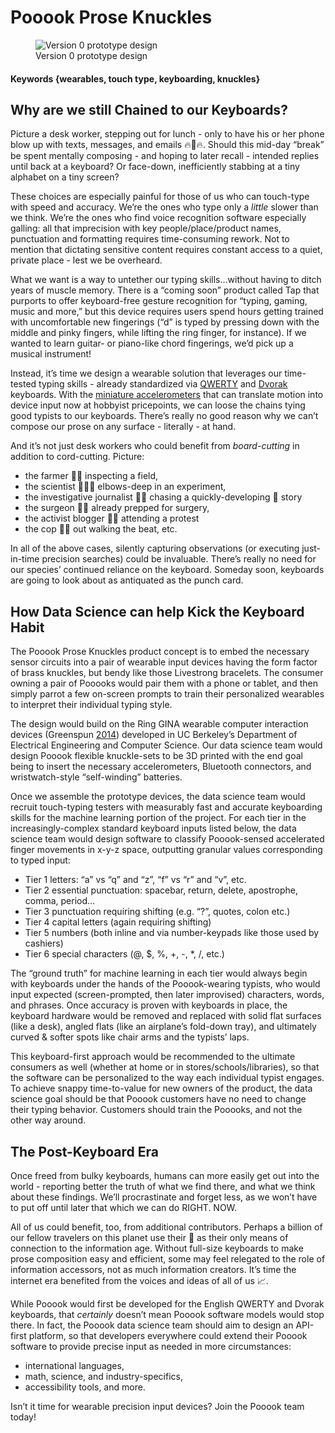 # Pooook Prose Knuckles {#Pooook-Prose-Knuckles-like-brass-knuckles-for-the-information-age}

![Version 0 prototype design](https://github.com/w201rdada/portfolio-jendatx/blob/master/Pooook_proto_Tinkercad.png)

#### Keywords {wearables, touch type, keyboarding, knuckles}

## Why are we still Chained to our Keyboards?

Picture a desk worker, stepping out for lunch - only to have his or her phone blow up with texts, messages, and emails 🔥📱🔥. Should this mid-day "break" be spent mentally composing - and hoping to later recall - intended replies until back at a keyboard? Or face-down, inefficiently stabbing at a tiny alphabet on a tiny screen?

These choices are especially painful for those of us who can touch-type with speed and accuracy. We're the ones who type only a *little* slower than we think. We're the ones who find voice recognition software especially galling: all that imprecision with key people/place/product names, punctuation and formatting requires time-consuming rework. Not to mention that dictating sensitive content requires constant access to a quiet, private place - lest we be overheard.

What we want is a way to untether our typing skills...without having to ditch years of muscle memory. There is a "coming soon" product called Tap that purports to offer keyboard-free gesture recognition for "typing, gaming, music and more," but this device requires users spend hours getting trained with uncomfortable new fingerings ("d" is typed by pressing down with the middle and pinky fingers, while lifting the ring finger, for instance). If we wanted to learn guitar- or piano-like chord fingerings, we'd pick up a musical instrument!

Instead, it's time we design a wearable solution that leverages our time-tested typing skills - already standardized via [QWERTY](https://en.wikipedia.org/wiki/QWERTY) and [Dvorak](https://en.wikipedia.org/wiki/Dvorak_Simplified_Keyboard) keyboards.  With the [miniature accelerometers](https://thepihut.com/products/triple-axis-accelerometer-bma220-tiny) that can translate motion into device input now at hobbyist pricepoints, we can loose the chains tying good typists to our keyboards. There's really no good reason why we can't compose our prose on any surface - literally - at hand.   

And it's not just desk workers who could benefit from *board-cutting* in addition to cord-cutting. Picture:

* the farmer 👨‍🌾 inspecting a field,
* the scientist 👨🏾‍🔬 elbows-deep in an experiment,
* the investigative journalist 🕵️‍♀️ chasing a quickly-developing 📰 story
* the surgeon 👩‍⚕️ already prepped for surgery,
* the activist blogger 🧕🏽 attending a protest
* the cop 👮🏽 out walking the beat, etc.

In all of the above cases, silently capturing observations (or executing just-in-time precision searches) could be invaluable. There's really no need for our species' continued reliance on the keyboard. Someday soon, keyboards are going to look about as antiquated as the punch card.

## How Data Science can help Kick the Keyboard Habit

The Pooook Prose Knuckles product concept is to embed the necessary sensor circuits into a pair of wearable input devices having the form factor of brass knuckles, but bendy like those Livestrong bracelets. The consumer owning a pair of Pooooks would pair them with a phone or tablet, and then simply parrot a few on-screen prompts to train their personalized wearables to interpret their individual typing style.

The design would build on the Ring GINA wearable computer interaction devices <span class="citation">(Greenspun <a href="#ref-greenspun_ring_2014">2014</a>)</span> developed in UC Berkeley's Department of Electrical Engineering and Computer Science. Our data science team would design Pooook flexible knuckle-sets to be 3D printed with the end goal being to insert the necessary accelerometers, Bluetooth connectors, and wristwatch-style "self-winding" batteries.

Once we assemble the prototype devices, the data science team would recruit touch-typing testers with measurably fast and accurate keyboarding skills for the machine learning portion of the project. For each tier in the increasingly-complex standard keyboard inputs listed below, the data science team would design software to classify Pooook-sensed accelerated finger movements in x-y-z space, outputting granular values corresponding to typed input:

 * Tier 1 letters: "a" vs "q" and "z", "f" vs "r" and "v", etc.
 * Tier 2 essential punctuation: spacebar, return, delete, apostrophe, comma, period...
 * Tier 3 punctuation requiring shifting (e.g. "?", quotes, colon etc.)
 * Tier 4 capital letters (again requiring shifting)
 * Tier 5 numbers (both inline and via number-keypads like those used by cashiers)
 * Tier 6 special characters (@, $, %, +, -, \*, /, etc.)

The "ground truth" for machine learning in each tier would always begin with keyboards under the hands of the Pooook-wearing typists, who would input expected (screen-prompted, then later improvised) characters, words, and phrases. Once accuracy is proven with keyboards in place, the keyboard hardware would be removed and replaced with solid flat surfaces (like a desk),  angled flats (like an airplane's fold-down tray), and ultimately curved & softer spots like chair arms and the typists' laps.

This keyboard-first approach would be recommended to the ultimate consumers as well (whether at home or in stores/schools/libraries), so that the software can be personalized to the way each individual typist engages. To achieve snappy time-to-value for new owners of the product, the data science goal should be that Pooook customers have no need to change their typing behavior. Customers should train the Pooooks, and not the other way around.

## The Post-Keyboard Era

Once freed from bulky keyboards, humans can more easily get out into the world - reporting better the truth of what we find there, and what we think about these findings. We'll procrastinate and forget less, as we won't have to put off until later that which we can do RIGHT. NOW.

All of us could benefit, too, from additional contributors. Perhaps a billion of our fellow travelers on this planet use their 📱 as their only means of connection to the information age. Without full-size keyboards to make prose composition easy and efficient, some may feel relegated to the role of information accessors, not as much information creators. It's time the internet era benefited from the voices and ideas of all of us 📈.

While Pooook would first be developed for the English QWERTY and Dvorak keyboards, that *certainly* doesn't mean Pooook software models would stop there. In fact, the Pooook data science team should aim to design an API-first platform, so that developers everywhere could extend their Pooook software to provide precise input as needed in more circumstances:

 * international languages,
 * math, science, and industry-specifics,
 * accessibility tools, and more.

Isn't it time for wearable precision input devices? Join the Pooook team today!
